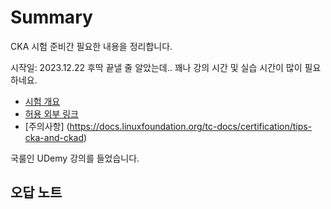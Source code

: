 # Summary
CKA 시험 준비간 필요한 내용을 정리합니다.

시작일: 2023.12.22
후딱 끝낼 줄 알았는데.. 꽤나 강의 시간 및 실습 시간이 많이 필요하네요.

* [시험 개요](https://training.linuxfoundation.org/certification/certified-kubernetes-administrator-cka/)
* [허용 외부 링크](https://docs.linuxfoundation.org/tc-docs/certification/certification-resources-allowed#certified-kubernetes-administrator-cka-and-certified-kubernetes-application-developer-ckad)
* [주의사항] (https://docs.linuxfoundation.org/tc-docs/certification/tips-cka-and-ckad)

국룰인 UDemy 강의를 들었습니다.

## 오답 노트

